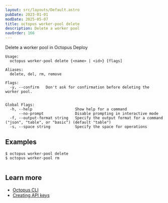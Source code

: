 ```yaml
---
layout: src/layouts/Default.astro
pubDate: 2023-01-01
modDate: 2025-05-07
title: octopus worker-pool delete
description: Delete a worker pool
navOrder: 166
---
```


Delete a worker pool in Octopus Deploy

```
Usage:
  octopus worker-pool delete {<name> | <id>} [flags]

Aliases:
  delete, del, rm, remove

Flags:
  -y, --confirm   Don't ask for confirmation before deleting the worker pool.


Global Flags:
  -h, --help                   Show help for a command
      --no-prompt              Disable prompting in interactive mode
  -f, --output-format string   Specify the output format for a command ("json", "table", or "basic") (default "table")
  -s, --space string           Specify the space for operations

```

## Examples

<SamplesInstance />

```
$ octopus worker-pool delete
$ octopus worker-pool rm


```

## Learn more

- [Octopus CLI](/docs/octopus-rest-api/cli)
- [Creating API keys](/docs/octopus-rest-api/how-to-create-an-api-key)